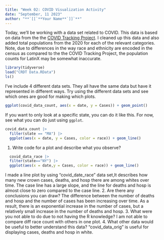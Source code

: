 ```yaml
---
title: "Week 02: COVID Visualization Activity"
date: "September, 11 2023"
author: "**`[[`**Your Name**`]]`**"
---
```


Today, we'll be working with a data set related to COVID.
This data is based on data from the the [COVID Tracking Project](https://covidtracking.com/).
I cleaned up this data and also added total populations from the 2020 for each of the relevant categories.
Note, due to differences in the way race and ethnicity are encoded in the census as compared to the the COVID Tracking Project, the population counts for LatinX may be somewhat inaccurate.

```r
library(tidyverse)
load("CRDT Data.RData")
ls()
```

I've include 4 different data sets.
They all have the same data but have it represented in different ways.
Try using the different data sets and see which ones are good for making which plots.


```r
ggplot(covid_data_count, aes(x = date, y = Cases)) + geom_point()
```



If you want to only look at a specific state, you can do it like this.
For now, see what you can do just using `ggplot`.

```r
covid_data_count |> 
  filter(state == "MA") |> 
  ggplot(aes(x = date, y = Cases, color = race)) + geom_line()
```

1. Write code for a plot and describe what you observe?
```r
  covid_data_race |>
  filter(state=="NY") |>
  ggplot(aes(x = date,y = Cases, color = race)) + geom_line()
```
I made a line plot by using "covid_date_race" data set,It describes how many new crown cases, deaths, and hosp there are among whites over time. The case line has a large slope, and the line for deaths and hosp is almost close to zero compared to the case line.
2. Are there any conclusions you can draw?
The difference between the number of deaths and hosp and the number of cases has been increasing over time. As a result, there is an exponential increase in the number of cases, but a relatively small increase in the number of deaths and hosp.
3. What were you not able to do due to not having the R knowledge?
I am not able to compare diff race count with others in one plot.
4. What other data would be useful to better understand this data?
"covid_data_orig" is useful for displaying cases, deaths and hosp in white.
